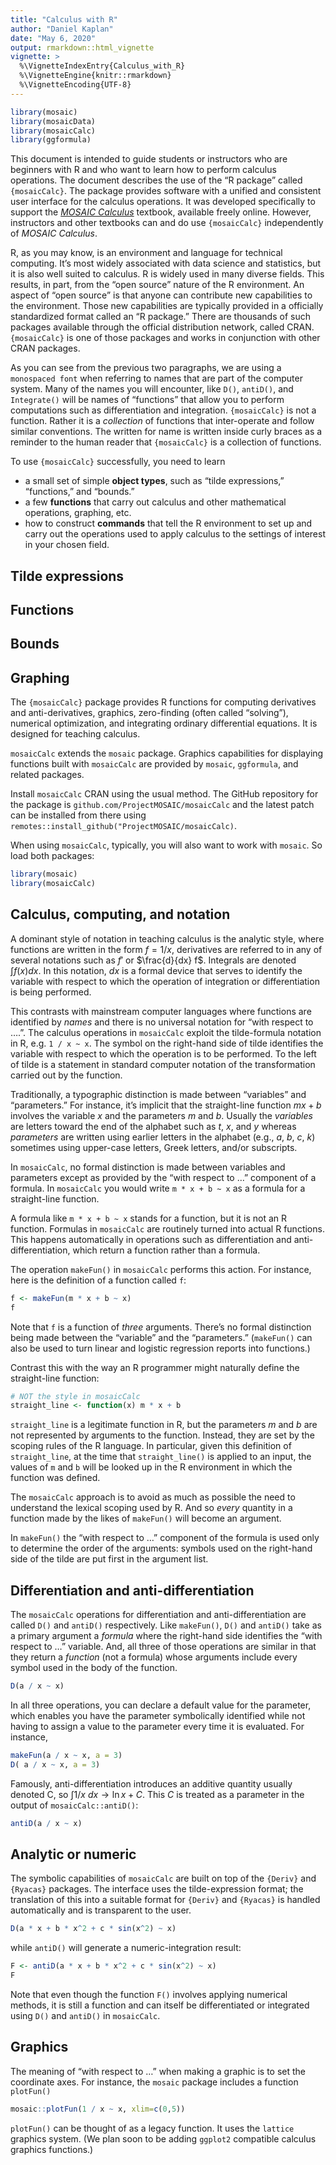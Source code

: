 ```yaml
---
title: "Calculus with R"
author: "Daniel Kaplan"
date: "May 6, 2020"
output: rmarkdown::html_vignette
vignette: >
  %\VignetteIndexEntry{Calculus_with_R}
  %\VignetteEngine{knitr::rmarkdown}
  %\VignetteEncoding{UTF-8}
---
```


```r
library(mosaic)
library(mosaicData)
library(mosaicCalc)
library(ggformula)
```

This document is intended to guide students or instructors who are beginners with R and who want to learn how to perform calculus operations. The document describes the use of the "R package" called `{mosaicCalc}`. The package provides software with a unified and consistent user interface for the calculus operations. It was developed specifically to support the [*MOSAIC Calculus*](dtkaplan.github.io/MC2) textbook, available freely online. However, instructors and other textbooks can and do use `{mosaicCalc}` independently of *MOSAIC Calculus*.

R, as you may know, is an environment and language for technical computing. It's most widely associated with data science and statistics, but it is also well suited to calculus. R is widely used in many diverse fields. This results, in part, from the "open source" nature of the R environment. An aspect of "open source" is that anyone can contribute new capabilities to the environment. Those new capabilities are typically provided in a officially standardized format called an "R package." There are thousands of such packages available through the official distribution network, called CRAN. `{mosaicCalc}` is one of those packages and works in conjunction with other CRAN packages.

As you can see from the previous two paragraphs, we are using a `monospaced font` when referring to names that are part of the computer system. Many of the names you will encounter, like `D()`, `antiD()`, and `Integrate()` will be names of "functions" that allow you to perform computations such as differentiation and integration. `{mosaicCalc}` is not a function. Rather it is a *collection* of functions that inter-operate and follow similar conventions. The written for name is written inside curly braces as a reminder to the human reader that `{mosaicCalc}` is a collection of functions. 

To use `{mosaicCalc}` successfully, you need to learn 

- a small set of simple **object types**, such as "tilde expressions," "functions," and "bounds."
- a few **functions** that carry out calculus and other mathematical operations, graphing, etc.
- how to construct **commands** that tell the R environment to set up and carry out the operations used to apply calculus to the settings of interest in your chosen field.

## Tilde expressions


## Functions


## Bounds


## Graphing





The `{mosaicCalc}` package provides R functions for computing derivatives and anti-derivatives, graphics, zero-finding (often called "solving"), numerical optimization, and integrating ordinary differential equations. It is designed for teaching calculus. 



`mosaicCalc` extends the `mosaic` package. Graphics capabilities for displaying functions built with `mosaicCalc` are provided by `mosaic`, `ggformula`, and related packages.

Install `mosaicCalc` CRAN using the usual method. The GitHub repository for the package is `github.com/ProjectMOSAIC/mosaicCalc` and the latest patch can be installed from there using `remotes::install_github("ProjectMOSAIC/mosaicCalc)`.

When using `mosaicCalc`, typically, you will also want to work with `mosaic`. So load both packages:

```r
library(mosaic)
library(mosaicCalc)
```

## Calculus, computing, and notation

A dominant style of notation in teaching calculus is the analytic style, where functions are written in the form $f = 1 / x$, derivatives are referred to in any of several notations such as $f'$ or $\frac{d}{dx} f$. Integrals are denoted $\int f(x) dx$. In this notation, $dx$ is a formal device that serves to identify the variable with respect to which the operation of integration or differentiation is being performed.

This contrasts with mainstream computer languages where functions are identified by *names* and there is no  universal notation for "with respect to ....". The calculus operations in `mosaicCalc` exploit the tilde-formula notation in R, e.g.  `1 / x ~ x`. The symbol on the right-hand side of tilde identifies the variable with respect to which the operation is to be performed. To the left of tilde is a statement in standard computer notation of the transformation carried out by the function.

Traditionally, a typographic distinction is made between "variables" and "parameters." For instance, it's implicit that the straight-line function  $mx + b$ involves the variable $x$ and the parameters $m$ and $b$. Usually the *variables* are letters toward the end of the alphabet such  as $t$, $x$,  and $y$ whereas *parameters* are written using earlier letters in the alphabet (e.g., $a$, $b$, $c$, $k$) sometimes using upper-case letters,  Greek letters, and/or subscripts. 

In `mosaicCalc`, no formal distinction is made between variables and parameters except as provided by the "with respect to ..." component of a formula. In `mosaicCalc` you would write `m * x + b ~ x` as a formula for a straight-line function. 

A formula like `m * x + b ~ x` stands for a function, but it is not an R function. Formulas in `mosaicCalc` are routinely turned into actual R functions. This happens automatically in operations such as differentiation and anti-differentiation, which return a function rather than a formula.

The operation `makeFun()` in `mosaicCalc` performs this action. For instance, here is the definition of a function called `f`:

```r
f <- makeFun(m * x + b ~ x)
f
```

Note that `f` is a function of *three* arguments. There's no formal distinction  being made between the "variable" and the "parameters." (`makeFun()` can also be used to turn linear and logistic regression reports into functions.)

Contrast this with the way an R programmer might naturally define the straight-line function:

```r
# NOT the style in mosaicCalc
straight_line <- function(x) m * x + b
```

`straight_line` is a legitimate function in R, but the parameters $m$ and $b$ are not represented by arguments to the function. Instead, they are set by the scoping rules of the R language. In particular, given this definition  of `straight_line`, at the time that `straight_line()` is applied to an input, the values of `m` and `b` will be looked up in the R environment in which the function was defined.

The `mosaicCalc` approach is to avoid as much as possible the need to understand the lexical scoping used by R. And so *every* quantity in a function made by the likes of `makeFun()` will become an argument. 

In `makeFun()` the "with respect to ..." component of the formula is used only to determine the order of the arguments: symbols used on the right-hand side of the tilde are put first in the argument list.

## Differentiation and anti-differentiation

The `mosaicCalc` operations for differentiation and anti-differentiation are called `D()` and `antiD()` respectively. Like `makeFun()`, `D()` and `antiD()` take as a primary argument a *formula* where the right-hand side identifies the "with respect to ..." variable. And, all three of those operations are similar in that they return a *function* (not a formula) whose arguments include  every symbol used in the  body  of the function.

```r
D(a / x ~ x)
```

In all three operations, you  can declare a default value for the parameter, which enables you have the parameter symbolically identified while not having to assign a value  to the parameter every time it is evaluated. For instance,

```r
makeFun(a / x ~ x, a = 3)
D( a / x ~ x, a = 3)
```

Famously, anti-differentiation introduces an additive quantity usually denoted C, so $\int 1/x\ dx \rightarrow \ln x + C$. This $C$ is treated as a parameter in the output of `mosaicCalc::antiD()`:

```r
antiD(a / x ~ x)
```

## Analytic or numeric

The symbolic capabilities of `mosaicCalc` are built on top of the  `{Deriv}` and `{Ryacas}` packages. The interface uses the tilde-expression format; the translation of this into a suitable format for `{Deriv}` and `{Ryacas}` is handled automatically and is transparent to the user. 

```r
D(a * x + b * x^2 + c * sin(x^2) ~ x)
```

while `antiD()` will generate a numeric-integration result:


```r
F <- antiD(a * x + b * x^2 + c * sin(x^2) ~ x)
F
```

Note that even though the function `F()` involves applying numerical methods, it is still a function and can itself be differentiated or integrated using `D()` and `antiD()` in `mosaicCalc`.

## Graphics

The meaning of "with respect to ..." when making a graphic is to set the coordinate axes. For instance, the `mosaic` package includes a function `plotFun()`  

```r
mosaic::plotFun(1 / x ~ x, xlim=c(0,5))
```

`plotFun()` can be thought of as a legacy function. It uses the `lattice` graphics system.  (We plan soon to be adding  `ggplot2` compatible calculus graphics functions.)

## 
